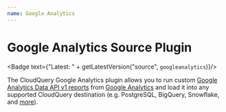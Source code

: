 ```yaml
---
name: Google Analytics
---
```

# Google Analytics Source Plugin


<Badge text={"Latest: " + getLatestVersion("source", `googleanalytics`)}/>

The CloudQuery Google Analytics plugin allows you to run custom
[Google Analytics Data API v1 reports](https://developers.google.com/analytics/devguides/reporting/data/v1/basics#reports)
from [Google Analytics](https://www.google.com/analytics) and load it into any supported CloudQuery destination (e.g. PostgreSQL, BigQuery, Snowflake, and [more](/docs/plugins/destinations/overview)).

